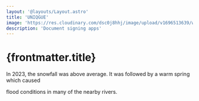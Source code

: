 ```yaml
---
layout: '@layouts/Layout.astro'
title: 'UNIQGUE'
image: 'https://res.cloudinary.com/dsc0j8hhj/image/upload/v1696513639/work-sample/uniqgue.png'
description: 'Document signing apps'
---
```



# {frontmatter.title}

In 2023, the snowfall was above average.
It was followed by a warm spring which caused

flood conditions in many of the nearby rivers.
